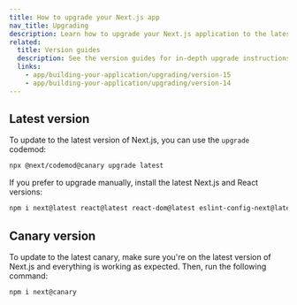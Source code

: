 ```yaml
---
title: How to upgrade your Next.js app
nav_title: Upgrading
description: Learn how to upgrade your Next.js application to the latest version.
related:
  title: Version guides
  description: See the version guides for in-depth upgrade instructions.
  links:
    - app/building-your-application/upgrading/version-15
    - app/building-your-application/upgrading/version-14
---
```


## Latest version

To update to the latest version of Next.js, you can use the `upgrade` codemod:

```bash filename="Terminal"
npx @next/codemod@canary upgrade latest
```

If you prefer to upgrade manually, install the latest Next.js and React versions:

```bash filename="Terminal"
npm i next@latest react@latest react-dom@latest eslint-config-next@latest
```

## Canary version

To update to the latest canary, make sure you're on the latest version of Next.js and everything is working as expected. Then, run the following command:

```bash filename="Terminal"
npm i next@canary
```
